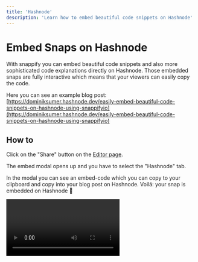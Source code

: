```yaml
---
title: 'Hashnode'
description: 'Learn how to embed beautiful code snippets on Hashnode'
---
```


# Embed Snaps on Hashnode

With snappify you can embed beautiful code snippets and also more sophisticated code explanations directly on Hashnode. Those embedded snaps are fully interactive which means that your viewers can easily copy the code.

Here you can see an example blog post: [https://dominiksumer.hashnode.dev/easily-embed-beautiful-code-snippets-on-hashnode-using-snappifyio](https://dominiksumer.hashnode.dev/easily-embed-beautiful-code-snippets-on-hashnode-using-snappifyio)

## How to

Click on the "Share" button on the [Editor page](/editor).

<NextImage
  src="/images/docs/embedding/modal.png"
  width={1830}
  height={1082}
  alt="Screenshot of the Share / Embed modal"
/>

The embed modal opens up and you have to select the "Hashnode" tab.

<NextImage
  src="/images/docs/embedding/modal-hashnode.png"
  alt="Screenshot of the embed modal for Hashnode"
  width={600}
  height={322}
/>

In the modal you can see an embed-code which you can copy to your clipboard and copy into your blog post on Hashnode. Voilá: your snap is embedded on Hashnode 🥳

<Video
  file="docs/embed/hashnode.mp4"
  alt="Video showing the Hashnode embedding integration"
  width={900}
  height={577}
  borderRadius="10px"
  overflow="hidden"
/>
